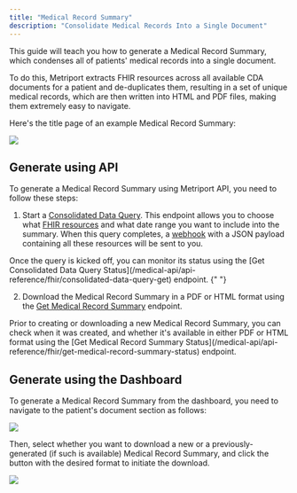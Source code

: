 ```yaml
---
title: "Medical Record Summary"
description: "Consolidate Medical Records Into a Single Document"
---
```


This guide will teach you how to generate a Medical Record Summary, which condenses all of patients' medical records into a single document.

To do this, Metriport extracts FHIR resources across all available CDA documents for a patient and de-duplicates them, resulting in a set of unique medical records, which are then written into HTML and PDF files, making them extremely easy to navigate.

Here's the title page of an example Medical Record Summary:

<img className="h-100" src="/images/example-medical-record.png" />

## Generate using API

To generate a Medical Record Summary using Metriport API, you need to follow these steps:

1. Start a [Consolidated Data Query](/medical-api/api-reference/fhir/consolidated-data-query-post). This endpoint allows you to choose what [FHIR resources](/medical-api/fhir/overview) and what date range you want to include into the summary. When this query completes, a [webhook](/medical-api/more-info/webhooks) with a JSON payload containing all these resources will be sent to you.

<Tip>
  Once the query is kicked off, you can monitor its status using the [Get Consolidated Data Query
  Status](/medical-api/api-reference/fhir/consolidated-data-query-get) endpoint.
</Tip>{" "}

2. Download the Medical Record Summary in a PDF or HTML format using the [Get Medical Record Summary](/medical-api/api-reference/fhir/get-medical-record-summary) endpoint.

<Tip>
  Prior to creating or downloading a new Medical Record Summary, you can check when it was created,
  and whether it's available in either PDF or HTML format using the [Get Medical Record Summary
  Status](/medical-api/api-reference/fhir/get-medical-record-summary-status) endpoint.
</Tip>

## Generate using the Dashboard

To generate a Medical Record Summary from the dashboard, you need to navigate to the patient's document section as follows:

<img className="h-100" src="/images/dashboard-patient.png" />

Then, select whether you want to download a new or a previously-generated (if such is available) Medical Record Summary, and click the button with the desired format to initiate the download.

<img className="h-100" src="/images/dashboard-documents.png" />
